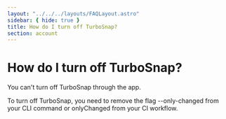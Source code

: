 ```yaml
---
layout: "../../../layouts/FAQLayout.astro"
sidebar: { hide: true }
title: How do I turn off TurboSnap?
section: account
---
```


# How do I turn off TurboSnap?

You can't turn off TurboSnap through the app.

To turn off TurboSnap, you need to remove the flag --only-changed from your CLI command or onlyChanged from your CI workflow.